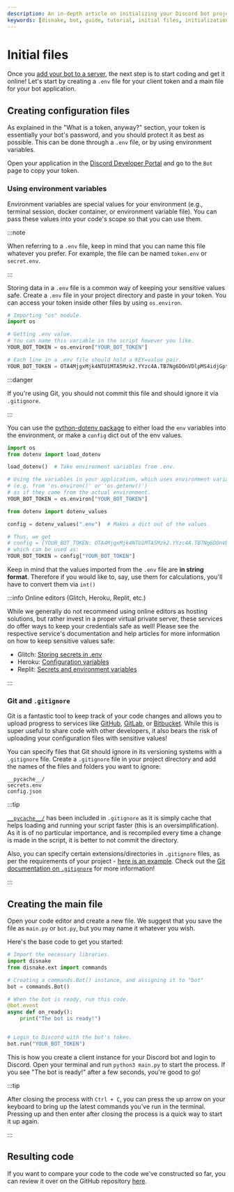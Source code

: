 ```yaml
---
description: An in-depth article on initializing your Discord bot project.
keywords: [disnake, bot, guide, tutorial, initial files, initialization, python]
---
```


# Initial files

<!-- Imports for content tabs -->


Once you [add your bot to a server](../prerequisites/inviting-your-bot.mdx), the next step is to start coding and get it
online! Let's start by creating a `.env` file for your client token and a main file for your bot application.

## Creating configuration files

As explained in the "What is a token, anyway?" section, your token is essentially your bot's password, and you should
protect it as best as possible. This can be done through a `.env` file, or by using environment variables.

Open your application in the [Discord Developer Portal](https://discord.com/developers/applications) and go to the `Bot`
page to copy your token.

### Using environment variables

Environment variables are special values for your environment (e.g., terminal session, docker container, or environment
variable file). You can pass these values into your code's scope so that you can use them.

:::note

When referring to a `.env` file, keep in mind that you can name this file whatever you prefer. For example, the file can
be named `token.env` or `secret.env`.

:::

Storing data in a `.env` file is a common way of keeping your sensitive values safe. Create a `.env` file in your
project directory and paste in your token. You can access your token inside other files by using `os.environ`.

<Tabs>
<TabItem value="main.py" label="main.py">

```python
# Importing "os" module.
import os

# Getting .env value.
# You can name this variable in the script however you like.
YOUR_BOT_TOKEN = os.environ["YOUR_BOT_TOKEN"]
```

</TabItem>
<TabItem value="secret.env" label="secret.env">

```python
# Each line in a .env file should hold a KEY=value pair.
YOUR_BOT_TOKEN = OTA4MjgxMjk4NTU1MTA5Mzk2.YYzc4A.TB7Ng6DOnVDlpMS4idjGptsreFg
```

</TabItem>
</Tabs>

:::danger

If you're using Git, you should not commit this file and should ignore it via `.gitignore`.

:::

You can use the [python-dotenv package][python-dotenv] to either load the `env` variables into the environment, or make
a `config` dict out of the env values.

<Tabs>
<TabItem value="load_dotenv" label="load_dotenv">

```python
import os
from dotenv import load_dotenv

load_dotenv()  # Take environment variables from .env.

# Using the variables in your application, which uses environment variables
# (e.g. from 'os.environ()' or 'os.getenv()')
# as if they came from the actual environment.
YOUR_BOT_TOKEN = os.environ["YOUR_BOT_TOKEN"]
```

</TabItem>
<TabItem value="dotenv_values" label="dotenv_values">

```python
from dotenv import dotenv_values

config = dotenv_values(".env")  # Makes a dict out of the values.

# Thus, we get
# config = {YOUR_BOT_TOKEN: OTA4MjgxMjk4NTU1MTA5Mzk2.YYzc4A.TB7Ng6DOnVDlpMS4idjGptsreFg}
# which can be used as:
YOUR_BOT_TOKEN = config["YOUR_BOT_TOKEN"]
```

</TabItem>
</Tabs>

Keep in mind that the values imported from the `.env` file are **in string format**. Therefore if you would like to,
say, use them for calculations, you'll have to convert them via `int()`

:::info Online editors (Glitch, Heroku, Replit, etc.)

While we generally do not recommend using online editors as hosting solutions, but rather invest in a proper virtual
private server, these services do offer ways to keep your credentials safe as well! Please see the respective service's
documentation and help articles for more information on how to keep sensitive values safe:

-   Glitch: [Storing secrets in .env][glitch-article]
-   Heroku: [Configuration variables][heroku-article]
-   Replit: [Secrets and environment variables][replit-article]

:::

### Git and `.gitignore`

Git is a fantastic tool to keep track of your code changes and allows you to upload progress to services like
[GitHub][github], [GitLab][gitlab], or [Bitbucket][bitbucket]. While this is super useful to share code with other
developers, it also bears the risk of uploading your configuration files with sensitive values!

You can specify files that Git should ignore in its versioning systems with a `.gitignore` file. Create a `.gitignore`
file in your project directory and add the names of the files and folders you want to ignore:

```
__pycache__/
secrets.env
config.json
```

:::tip

[`__pycache__/`][pycache] has been included in `.gitignore` as it is simply cache that helps loading and running your
script faster (this is an oversimplification). As it is of no particular importance, and is recompiled every time a
change is made in the script, it is better to not commit the directory.

Also, you can specify certain extensions/directories in `.gitignore` files, as per the requirements of your project -
[here is an example][gitignore-example]. Check out the [Git documentation on `.gitignore`][gitignore-article] for more
information!

:::

## Creating the main file

Open your code editor and create a new file. We suggest that you save the file as `main.py` or `bot.py`, but you may
name it whatever you wish.

Here's the base code to get you started:

```python title="main.py"
# Import the necessary libraries.
import disnake
from disnake.ext import commands

# Creating a commands.Bot() instance, and assigning it to "bot"
bot = commands.Bot()

# When the bot is ready, run this code.
@bot.event
async def on_ready():
    print("The bot is ready!")


# Login to Discord with the bot's token.
bot.run("YOUR_BOT_TOKEN")
```

This is how you create a client instance for your Discord bot and login to Discord. Open your terminal and run
`python3 main.py` to start the process. If you see "The bot is ready!" after a few seconds, you're good to go!

:::tip

After closing the process with `Ctrl + C`, you can press the up arrow on your keyboard to bring up the latest commands
you've run in the terminal. Pressing up and then enter after closing the process is a quick way to start it up again.

:::

## Resulting code

If you want to compare your code to the code we've constructed so far, you can review it over on the GitHub repository
[here](https://github.com/DisnakeDev/guide/tree/master/docs/extra-code-samples/code-initial-files).

[python-dotenv]: https://pypi.org/project/python-dotenv/
[glitch-article]: https://glitch.happyfox.com/kb/article/18
[heroku-article]: https://devcenter.heroku.com/articles/config-vars
[replit-article]: https://docs.replit.com/repls/secrets-environment-variables
[github]: https://github.com/
[gitlab]: https://about.gitlab.com/
[bitbucket]: https://bitbucket.org/product
[pycache]: https://stackoverflow.com/questions/16869024/what-is-pycache
[gitignore-example]: https://raw.githubusercontent.com/github/gitignore/master/Python.gitignore
[gitignore-article]: https://git-scm.com/docs/gitignore
